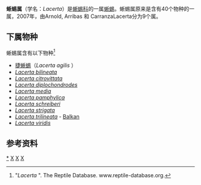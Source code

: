 {{Automatic Taxobox
| taxon = Lacerta
| authority = [[Linnaeus|Linnaeus]], 1758
| image = Lacerta agilis female 2013 G1.jpg
| image_caption = 捷蜥蜴
}}
'''蜥蜴属'''（学名：''Lacerta''）是[[蜥蜴科|蜥蜴科]]的一属[[蜥蜴|蜥蜴]]。蜥蜴属原来是含有40个物种的一属，2007年，由Arnold, Arribas 和 CarranzaLacerta分为9个属。

==下属物种==

蜥蜴属含有以下物种<ref>"''Lacerta'' ". The Reptile Database. www.reptile-database.org.</ref>

* [[捷蜥蜴|捷蜥蜴]]（''Lacerta agilis'' {{small|[[Carl_Linnaeus|Linnaeus]], [[10th_edition_of_Systema_Naturae|1758]]}}） 
*''[[Lacerta_bilineata|Lacerta bilineata]]'' {{small|[[François_Marie_Daudin|Daudin]], 1802}} 
*''[[Lacerta_citrovittata|Lacerta citrovittata]]'' {{small|Werner, 1938}} 
*''[[Lacerta_diplochondrodes|Lacerta diplochondrodes]]'' {{small|Wettstein, 1952}} 
*''[[Lacerta_media|Lacerta media]]'' {{small|{{tsl|fr|Amédée Louis Lantz||Lantz}} & [[Carl_August_Otto_Cyrén|Cyrén]], 1920}}
*''[[Lacerta_pamphylica|Lacerta pamphylica]]'' {{small|[[Josef_Friedrich_Schmidtler|Schmidtler]], 1975}}
*''[[Lacerta_schreiberi|Lacerta schreiberi]]'' {{small|[[Jacques_von_Bedriaga|Bedriaga]], 1878}} 
*''[[Lacerta_strigata|Lacerta strigata]]'' {{small|[[Karl_Eichwald|Eichwald]], 1831}} 
*''[[Lacerta_trilineata|Lacerta trilineata]]'' {{small|Bedriaga, 1886}} - [[Balkans|Balkan]]
*''[[Lacerta_viridis|Lacerta viridis]]'' {{small|([[Josephus_Nicolaus_Laurenti|Laurenti]], 1768)}}

==参考资料==
{{reflist}}

{{Taxonbar}}
[[Category:蜥蜴属|*]]
[[Category:正蜥科|X]]
[[Category:1758年描述的分类群|X]]
[[Category:卡尔·林奈命名的生物分类|X]]